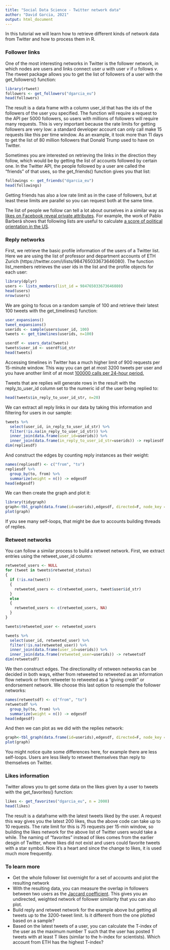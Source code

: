 ```yaml
---
title: "Social Data Science - Twitter network data"
author: "David Garcia, 2021"
output: html_document
---
```


In this tutorial we will learn how to retrieve different kinds of network data from Twitter and how to process them in R.

### Follower links

One of the most interesting networks in Twitter is the follower network, in which nodes are users and links connect user $u$ with user $v$ if $u$ follows $v$. The rtweet package allows you to get the list of followers of a user with the get_followers() function:
```r
library(rtweet)
followers <- get_followers("dgarcia_eu")
head(followers)
```

The result is a data frame with a column user_id that has the ids of the followers of the user you specified. The function will require a request to the API per 5000 followers, so users with millions of followers will require many requests. This is very important because the rate limits for getting followers are very low: a standard developer account can only call make 15 requests like this per time window. As an example, it took more than 11 days to get the list of 80 million followers that Donald Trump used to have on Twitter.

Sometimes you are interested on retrieving the links in the direction they follow, which would be by getting the list of accounts followed by certain one. In the Twitter API, the people followed by a user are called the "friends" of that uses, so the get_friends() function gives you that list:

```r
followings <- get_friends("dgarcia_eu")
head(followings)
```

Getting friends has also a low rate limit as in the case of followers, but at least these limits are parallel so you can request both at the same time.

The list of people we follow can tell a lot about ourselves in a similar way as [likes on Facebook reveal private attributes](https://www.pnas.org/content/110/15/5802). For example, the work of Pablo Barberá shows that following lists are useful to calculate [a score of political orientation in the US](https://journals.sagepub.com/doi/abs/10.1177/0956797615594620).

### Reply networks

First, we retrieve the basic profile information of the users of a Twitter list. Here we are using the list of professor and department accounts of ETH Zurich (https://twitter.com/i/lists/984765033673646080). The function list_members retrieves the user ids in the list and the profile objects for each user:

```r
library(dplyr)
users <- lists_members(list_id = 984765033673646080)
head(users)
nrow(users)
```

We are going to focus on a random sample of 100 and retrieve their latest 100 tweets with the get_timelines() function:

```r

user_expansions()
tweet_expansions()
userids <- sample(users$user_id, 100)
tweets <- get_timelines(userids, n=100)

userdf <- users_data(tweets)
tweets$user_id <- userdf$id_str
head(tweets)

```

Accessing timelines in Twitter has a much higher limit of 900 requests per 15-minute window. This way you can get at most 3200 tweets per user and you have another limit of at most [100000 calls per 24-hour period.](https://developer.twitter.com/en/docs/twitter-api/v1/tweets/timelines/api-reference/get-statuses-user_timeline)

Tweets that are replies will generate rows in the result with the reply_to_user_id column set to the numeric id of the user being replied to:
```r
head(tweets$in_reply_to_user_id_str, n=20)
```
We can extract all reply links in our data by taking this information and filtering for users in our sample:
```r
tweets %>% 
  select(user_id, in_reply_to_user_id_str) %>% 
  filter(!is.na(in_reply_to_user_id_str)) %>% 
  inner_join(data.frame(user_id=userids)) %>%
  inner_join(data.frame(in_reply_to_user_id_str=userids)) -> repliesdf
dim(repliesdf)
```

And construct the edges by counting reply instances as their weight:
```r
names(repliesdf) <- c("from", "to")
repliesdf %>% 
  group_by(to, from) %>%
  summarize(weight = n()) -> edgesdf
head(edgesdf)
```

We can then create the graph and plot it:
```r
library(tidygraph)
graph<-tbl_graph(data.frame(id=userids),edgesdf, directed=F, node_key = "id")
plot(graph)
```

If you see many self-loops, that might be due to accounts building threads of replies.

### Retweet networks

You can follow a similar process to build a retweet network. First, we extract entries using the retweet_user_id column:

```r

retweeted_users <- NULL
for (tweet in tweets$retweeted_status)
{
  if (!is.na(tweet))
  {
    retweeted_users <- c(retweeted_users, tweet$user$id_str)
  }
  else
  {
    retweeted_users <- c(retweeted_users, NA)
  }
}

tweets$retweeted_user <- retweeted_users

tweets %>% 
  select(user_id, retweeted_user) %>% 
  filter(!is.na(retweeted_user)) %>% 
  inner_join(data.frame(user_id=userids)) %>%
  inner_join(data.frame(retweeted_user=userids)) -> retweetsdf
dim(retweetsdf)
```

We then construct edges. The directionality of retween networks can be decided in both ways, either from retweeted to retweeted as an information flow network or from retweeter to retweeted as a "giving credit" or endorsement network. We choose this last option to resemple the follower networks:
```r
names(retweetsdf) <- c("from", "to")
retweetsdf %>% 
  group_by(to, from) %>%
  summarize(weight = n()) -> edgesdf
head(edgesdf)
```

And then we can plot as we did with the replies network:
```r
graph<-tbl_graph(data.frame(id=userids),edgesdf, directed=F, node_key = "id")
plot(graph)
```

You might notice quite some differences here, for example there are less self-loops. Users are less likely to retweet themselves than reply to themselves on Twitter.

### Likes information

Twitter allows you to get some data on the likes given by a user to tweets with the get_favorites() function:

```r
likes <- get_favorites("dgarcia_eu", n = 2000)
head(likes)
```

The result is a dataframe with the latest tweets liked by the user. A request this way gives you the latest 200 likes, thus the above code can take up to 10 requests. The rate limit for this is 75 requests per 15-min window, so building the likes network for the above list of Twitter users would take a while. 
The naming of "favorites" instead of likes comes from the earlier desgin of Twitter, where likes did not exist and users could favorite tweets with a star symbol. Now it's a heart and since the change to likes, it is used much more frequently.

### To learn more

- Get the whole follower list overnight for a set of accounts and plot the resulting network
- With the resulting data, you can measure the overlap in followers between two users as the [Jaccard coefficient](https://en.wikipedia.org/wiki/Jaccard_index). This gives you an undirected, weighted network of follower similarity that you can also plot.
- Build reply and retweet network for the example above but getting all tweets up to the 3200-tweet limit. Is it different from the one plotted based on a sample?
- Based on the latest tweets of a user, you can calculate the T-index of the user as the maximum number T such that the user has posted T tweets with at least T likes (similar to the h-index for scientists). Which account from ETH has the highest T-index?

